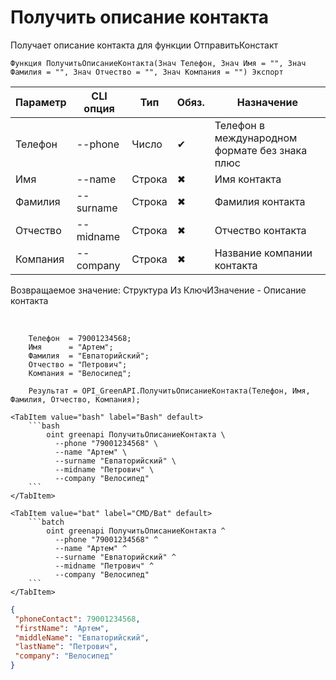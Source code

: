 ﻿---
sidebar_position: 10
description: Получить описание контакта и другие функции для работы с Green API в Открытом пакете интеграций - бесплатной open-source библиотеке интеграций для 1С:Предприятие 8, OneScript и CLI
keywords: [1C, 1С, 1С:Предприятие, 1С:Предприятие 8.3, API, Интеграция, Сервисы, Обмен, OneScript, CLI, Green API]
---


# Получить описание контакта
 Получает описание контакта для функции ОтправитьКонстакт



`Функция ПолучитьОписаниеКонтакта(Знач Телефон, Знач Имя = "", Знач Фамилия = "", Знач Отчество = "", Знач Компания = "") Экспорт`

  | Параметр | CLI опция | Тип | Обяз. | Назначение |
  |-|-|-|-|-|
  | Телефон | --phone | Число | &#x2714; | Телефон в международном формате без знака плюс |
  | Имя | --name | Строка | &#x2716; | Имя контакта |
  | Фамилия | --surname | Строка | &#x2716; | Фамилия контакта |
  | Отчество | --midname | Строка | &#x2716; | Отчество контакта |
  | Компания | --company | Строка | &#x2716; | Название компании контакта |

  
  Возвращаемое значение:   Структура Из КлючИЗначение -  Описание контакта

<br/>




```bsl title="Пример использования для 1С:Предприятие/OneScript"
    Телефон  = 79001234568;
    Имя      = "Артем";
    Фамилия  = "Евпаторийский";
    Отчество = "Петрович";
    Компания = "Велосипед";

    Результат = OPI_GreenAPI.ПолучитьОписаниеКонтакта(Телефон, Имя, Фамилия, Отчество, Компания);
```
    

 <Tabs>
  
    <TabItem value="bash" label="Bash" default>
        ```bash
            oint greenapi ПолучитьОписаниеКонтакта \
              --phone "79001234568" \
              --name "Артем" \
              --surname "Евпаторийский" \
              --midname "Петрович" \
              --company "Велосипед"
        ```
    </TabItem>
  
    <TabItem value="bat" label="CMD/Bat" default>
        ```batch
            oint greenapi ПолучитьОписаниеКонтакта ^
              --phone "79001234568" ^
              --name "Артем" ^
              --surname "Евпаторийский" ^
              --midname "Петрович" ^
              --company "Велосипед"
        ```
    </TabItem>
</Tabs>


```json title="Результат"
{
 "phoneContact": 79001234568,
 "firstName": "Артем",
 "middleName": "Евпаторийский",
 "lastName": "Петрович",
 "company": "Велосипед"
}
```
